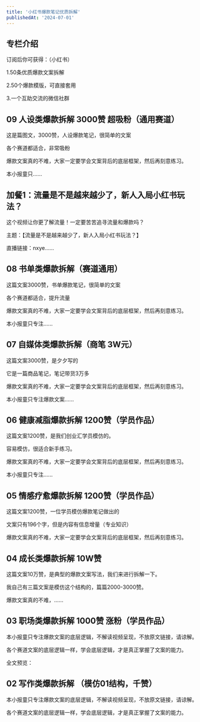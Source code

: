 ```yaml
---
title: '小红书爆款笔记优质拆解'
publishedAt: '2024-07-01'
---
```


## 专栏介绍

订阅后你可获得：（小红书）

1.50条优质爆款文案拆解

2.50个爆款模版，可直接套用

3.一个互助交流的微信社群



## 09 人设类爆款拆解 3000赞 超吸粉（通用赛道）
这是篇图文，3000赞，人设爆款笔记，很简单的文案

各个赛道都适合，非常吸粉

爆款文案真的不难，大家一定要学会文案背后的底层框架，然后再刻意练习。

本小报童只......

## 加餐1：流量是不是越来越少了，新人入局小红书玩法？
这个视频让你更了解流量！一定要苦苦追寻流量和爆款吗？

主题：【流量是不是越来越少了，新人入局小红书玩法？】

直播链接：nxye......

## 08 书单类爆款拆解（赛道通用）
这篇文案3000赞，书单爆款笔记，很简单的文案

各个赛道都适合，提升流量

爆款文案真的不难，大家一定要学会文案背后的底层框架，然后再刻意练习。

本小报童只专注......

## 07 自媒体类爆款拆解（商笔 3W元）
这篇文案3000赞，是夕夕写的

它是一篇商品笔记，笔记带货3万多

爆款文案真的不难，大家一定要学会文案背后的底层框架，然后再刻意练习。

本小报童只专注爆款文案......

## 06 健康减脂爆款拆解 1200赞（学员作品）
这篇文案1200赞，是我们创业汇学员模仿的。

容易模仿，很适合新手练习。

爆款文案真的不难，大家一定要学会文案背后的底层框架，然后再刻意练习。

本小报童只专注......

## 05 情感疗愈爆款拆解 1200赞（学员作品）
这篇文案1200赞，一位学员模仿爆款笔记做出的

文案只有196个字，但是内容有信息增量（专业知识）

爆款文案真的不难，大家一定要学会文案背后的底层框架，然后再刻意练习。

## 04 成长类爆款拆解 10W赞
这篇文案10万赞，是典型的爆款文案写法，我们来进行拆解一下。

我自己有三篇文案是模仿这个结构的，篇篇2000-3000赞。

爆款文案真的不难，......

## 03 职场类爆款拆解 1000赞 涨粉（学员作品）
本小报童只专注爆款文案的底层逻辑，不解读视频呈现，不放原文链接，请谅解。

各个赛道文案的底层逻辑一样，学会底层逻辑，才是真正掌握了文案的能力。

全文预览：

## 02 写作类爆款拆解 （模仿01结构，千赞）
本小报童只专注爆款文案的底层逻辑，不解读视频呈现，不放原文链接，请谅解。

各个赛道文案的底层逻辑一样，学会底层逻辑，才是真正掌握了文案的能力。

